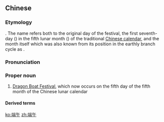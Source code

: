 ==Chinese==
{{zh-forms}}

===Etymology===
{{zh-compound|端|午|opening|seventh [[earthly branch]]}}. The name refers both to the original day of the festival, the first seventh-day ({{zh-l|午日}}) in the fifth lunar month ({{zh-l|五月}}) of the traditional [[w:Chinese calendar|Chinese calendar]], and the month itself which was also known from its position in the earthly branch cycle as {{zh-l|午}}.

===Pronunciation===
{{zh-pron
|m=Duānwǔ
|c=dyun1 ng5
|g=don1 u
|md=Duăng-ngū
|mn=Toan-ngó͘
|cat=pn
}}

===Proper noun===
{{zh-proper noun}}

# [[Dragon Boat Festival]], which now occurs on the fifth day of the fifth month of the Chinese lunar calendar

====Derived terms====
{{zh-der|端午節}}

{{zh-cat|Holidays}}

[[ko:端午]]
[[zh:端午]]